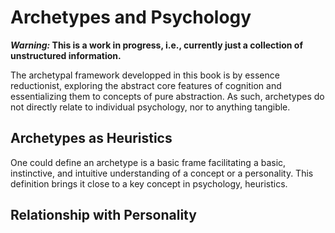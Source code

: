 # Archetypes and Psychology

***Warning:* This is a work in progress, i.e., currently just a collection of unstructured information.**

The archetypal framework developped in this book is by essence reductionist, exploring the abstract core features of cognition and essentializing them to concepts of pure abstraction. As such, archetypes do not directly relate to individual psychology, nor to anything tangible.

## Archetypes as Heuristics

One could define an archetype is a basic frame facilitating a basic, instinctive, and intuitive understanding of a concept or a personality. This definition brings it close to a key concept in psychology, heuristics.



## Relationship with Personality



